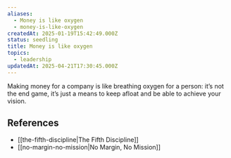 ```yaml
---
aliases:
  - Money is like oxygen
  - money-is-like-oxygen
createdAt: 2025-01-19T15:42:49.000Z
status: seedling
title: Money is like oxygen
topics:
  - leadership
updatedAt: 2025-04-21T17:30:45.000Z
---
```

Making money for a company is like breathing oxygen for a person: it’s not the end game, it’s just a means to keep afloat and be able to achieve your vision.

## References

- [[the-fifth-discipline|The Fifth Discipline]]
- [[no-margin-no-mission|No Margin, No Mission]]
